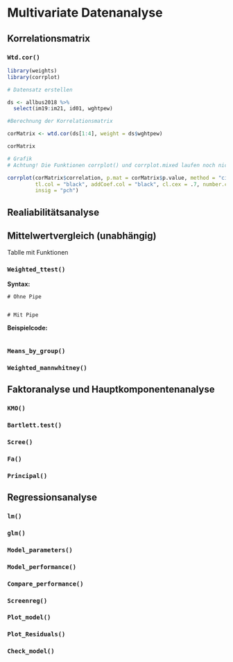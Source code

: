 # Multivariate Datenanalyse

## Korrelationsmatrix

### `Wtd.cor()` {-}

```r
library(weights)
library(corrplot)
```

```r
# Datensatz erstellen

ds <- allbus2018 %>% 
  select(im19:im21, id01, wghtpew)

#Berechnung der Korrelationsmatrix

corMatrix <- wtd.cor(ds[1:4], weight = ds$wghtpew)

corMatrix

# Grafik 
# Achtung! Die Funktionen corrplot() und corrplot.mixed laufen noch nicht 100% stabil

corrplot(corMatrix$correlation, p.mat = corMatrix$p.value, method = "circle", 
         tl.col = "black", addCoef.col = "black", cl.cex = .7, number.cex = .7, 
         insig = "pch")
```

## Realiabilitätsanalyse

## Mittelwertvergleich (unabhängig)

Tablle mit Funktionen

### `Weighted_ttest()` {-}

**Syntax:** 

```{}
# Ohne Pipe


# Mit Pipe

```

**Beispielcode:**

```r

```

### `Means_by_group()` {-}

### `Weighted_mannwhitney()` {-}

## Faktoranalyse und Hauptkomponentenanalyse

### `KMO()` {-}

### `Bartlett.test()` {-}

### `Scree()` {-}

### `Fa()` {-}

### `Principal()` {-}

## Regressionsanalyse

### `lm()` {-}

### `glm()` {-}

### `Model_parameters()` {-}

### `Model_performance()` {-}

### `Compare_performance()` {-}

### `Screenreg()` {-}

### `Plot_model()` {-}

### `Plot_Residuals()` {-}

### `Check_model()` {-}







